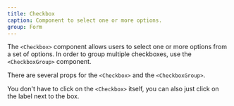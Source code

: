 ```yaml
---
title: Checkbox
caption: Component to select one or more options.
group: Form
---
```


The `<Checkbox>` component allows users to select one or more options from a set of options. In order to group multiple checkboxes, use the `<CheckboxGroup>` component.

There are several props for the `<Checkbox>` and the `<CheckboxGroup>`.

You don't have to click on the `<Checkbox>` itself, you can also just click on the label next to the box.
